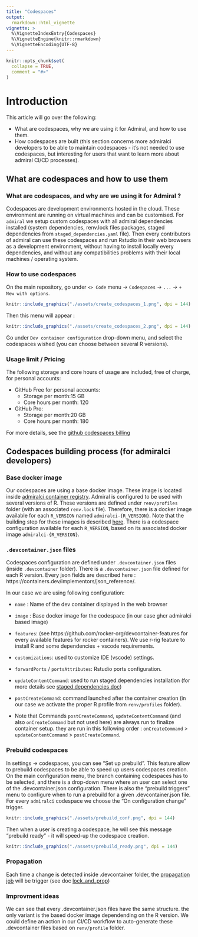 ```yaml
---
title: "Codespaces"
output: 
  rmarkdown::html_vignette
vignette: >
  %\VignetteIndexEntry{Codespaces}
  %\VignetteEngine{knitr::rmarkdown}
  %\VignetteEncoding{UTF-8}
---
```


<!-- TODO: some screenshots are still under dgrassellyb forked repo - change it once everything merged on admiralci/main -->

```r
knitr::opts_chunk$set(
  collapse = TRUE,
  comment = "#>"
)
```

# Introduction

This article will go over the following:

* What are codespaces, why we are using it for Admiral, and how to use them.
* How codespaces are built (this section concerns more admiralci developers to be able to maintain codespaces - it's not needed to use codespaces, but interesting for users that want to learn more about admiral CI/CD processes).

## What are codespaces and how to use them

### What are codespaces, and why are we using it for Admiral ?

Codespaces are development environments hosted in the cloud. These environment are running on virtual machines and can be customised.
For `admiral` we setup custom codespaces with all admiral dependencies installed (system dependencies, renv.lock files packages, staged dependencies from `staged_dependencies.yaml` file).
Then every contributors of admiral can use these codespaces and run Rstudio in their web browsers as a development environment, without having to install locally every dependencies, 
and without any compatibilities problems with their local machines / operating system.

### How to use codespaces

On the main repository, go under `<> Code` menu -> `Codespaces` -> `...` -> `+ New with options`.

```r
knitr::include_graphics("./assets/create_codespaces_1.png", dpi = 144)
```

Then this menu will appear :

```r
knitr::include_graphics("./assets/create_codespaces_2.png", dpi = 144)
```

Go under `Dev container configuration` drop-down menu, and select the codespaces wished (you can choose between several R versions).

### Usage limit / Pricing

The following storage and core hours of usage are included, free of charge, for personal accounts:

- GitHub Free for personal accounts:
  - Storage per month:15 GB
  - Core hours per month: 120

- GitHub Pro:
  - Storage per month:20 GB
  - Core hours per month: 180

For more details, see the [github codespaces billing](https://docs.github.com/en/billing/managing-billing-for-github-codespaces/about-billing-for-github-codespaces)

## Codespaces building process (for admiralci developers)

### Base docker image

Our codespaces are using a base docker image. These image is located inside [admiralci container registry](https://github.com/orgs/pharmaverse/packages?repo_name=admiralci).
Admiral is configured to be used with several versions of R. These versions are defined under `renv/profiles` folder (with an associated `renv.lock` file).
Therefore, there is a docker image available for each `R_VERSION` named `admiralci-{R_VERSION}`. Note that the building step for these images is described [here](../README.md/#docker-image-build).
There is a codespace configuration available for each `R_VERSION`, based on its associated docker image `admiralci-{R_VERSION}`.

### `.devcontainer.json` files

Codespaces configuration are defined under `.devcontainer.json` files (inside `.devcontainer` folder). There is a `.devcontainer.json` file defined for each R version.
Every json fields are described here : https://containers.dev/implementors/json_reference/.

In our case we are using following configuration:

- `name` : Name of the dev container displayed in the web browser
- `image` : Base docker image for the codespace (in our case ghcr admiralci based image)
- `features`: (see https://github.com/rocker-org/devcontainer-features for every available features for rocker containers). We use r-rig feature to install R and some dependencies + vscode requirements.
- `customizations`: used to customize IDE (vscode) settings.
- `forwardPorts` / `portsAttributes`: Rstudio ports configuration.
- `updateContentCommand`: used to run staged.dependencies installation (for more details see [staged dependencies doc](https://github.com/openpharma/staged.dependencies))
- `postCreateCommand`: command launched after the container creation (in our case we activate the proper R profile from `renv/profiles` folder).

* Note that Commands `postCreateCommand`, `updateContentCommand` (and also `onCreateCommand` but not used here) are always run to finalize container setup. they are run in this following order :
`onCreateCommand` > `updateContentCommand` > `postCreateCommand`.


### Prebuild codespaces

In settings -> codespaces, you can see "Set up prebuild". This feature allow to prebuild codespaces to be able to speed up users codespaces creation.
On the main configuration menu, the branch containing codespaces has to be selected, and there is a drop-down menu where an user can select one of the .devcontainer.json configuration.
There is also the "prebuild triggers" menu to configure when to run a prebuild for a given .devcontainer.json file.
For every `admiralci` codespace we choose the "On configuration change" trigger.

```r
knitr::include_graphics("./assets/prebuild_conf.png", dpi = 144)
```

Then when a user is creating a codespace, he will see this message "prebuild ready" - it will speed-up the codespace creation.

```r
knitr::include_graphics("./assets/prebuild_ready.png", dpi = 144)
```

### Propagation

Each time a change is detected inside .devcontainer folder, the [propagation job](./.github/workflows/propagate.yml) will be trigger (see doc [lock_and_prop](lock_and_prop.Rmd))

### Improvment ideas

We can see that every .devcontainer.json files have the same structure. the only variant is the based docker image dependending on the R version.
We could define an action in our CI/CD workflow to auto-generate these .devcontainer files based on `renv/profile` folder.